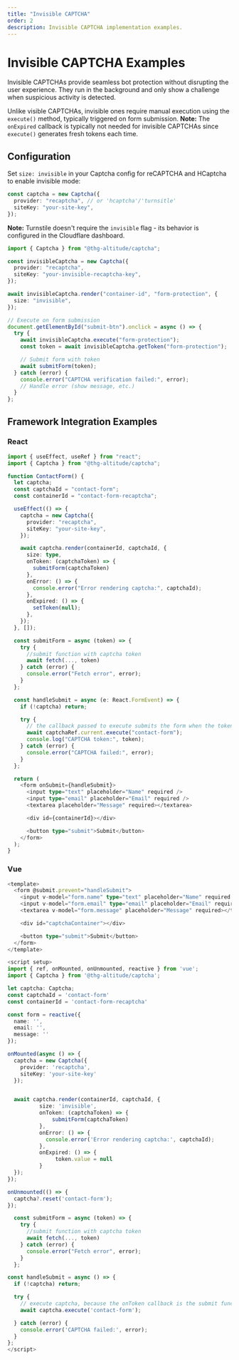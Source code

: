 ```yaml
---
title: "Invisible CAPTCHA"
order: 2
description: Invisible CAPTCHA implementation examples.
---
```


# Invisible CAPTCHA Examples

Invisible CAPTCHAs provide seamless bot protection without disrupting the user experience. They run in the background and only show a challenge when suspicious activity is detected.

Unlike visible CAPTCHAs, invisible ones require manual execution using the `execute()` method, typically triggered on form submission. **Note:** The `onExpired` callback is typically not needed for invisible CAPTCHAs since `execute()` generates fresh tokens each time.

## Configuration

Set `size: invisible` in your Captcha config for reCAPTCHA and HCaptcha to enable invisible mode:

```typescript
const captcha = new Captcha({
  provider: "recaptcha", // or 'hcaptcha'/'turnsitle'
  siteKey: "your-site-key",
});
```

**Note:** Turnstile doesn't require the `invisible` flag - its behavior is configured in the Cloudflare dashboard.

```typescript
import { Captcha } from "@thg-altitude/captcha";

const invisibleCaptcha = new Captcha({
  provider: "recaptcha",
  siteKey: "your-invisible-recaptcha-key",
});

await invisibleCaptcha.render("container-id", "form-protection", {
  size: "invisible",
});

// Execute on form submission
document.getElementById("submit-btn").onclick = async () => {
  try {
    await invisibleCaptcha.execute("form-protection");
    const token = await invisibleCaptcha.getToken("form-protection");

    // Submit form with token
    await submitForm(token);
  } catch (error) {
    console.error("CAPTCHA verification failed:", error);
    // Handle error (show message, etc.)
  }
};
```

## Framework Integration Examples

### React

```typescript
import { useEffect, useRef } from "react";
import { Captcha } from "@thg-altitude/captcha";

function ContactForm() {
  let captcha;
  const captchaId = "contact-form";
  const containerId = "contact-form-recaptcha";

  useEffect(() => {
    captcha = new Captcha({
      provider: "recaptcha",
      siteKey: "your-site-key",
    });

    await captcha.render(containerId, captchaId, {
      size: type,
      onToken: (captchaToken) => {
        submitForm(captchaToken)
      },
      onError: () => {
        console.error("Error rendering captcha:", captchaId);
      },
      onExpired: () => {
        setToken(null);
      },
    });
  }, []);

  const submitForm = async (token) => {
    try {
      //submit function with captcha token
      await fetch(..., token)
    } catch (error) {
      console.error("Fetch error", error);
    }
  };

  const handleSubmit = async (e: React.FormEvent) => {
    if (!captcha) return;

    try {
      // the callback passed to execute submits the form when the token is available
      await captchaRef.current.execute("contact-form");
      console.log("CAPTCHA token:", token);
    } catch (error) {
      console.error("CAPTCHA failed:", error);
    }
  };

  return (
    <form onSubmit={handleSubmit}>
      <input type="text" placeholder="Name" required />
      <input type="email" placeholder="Email" required />
      <textarea placeholder="Message" required></textarea>

      <div id={containerId}></div>

      <button type="submit">Submit</button>
    </form>
  );
}
```

### Vue

```typescript
<template>
  <form @submit.prevent="handleSubmit">
    <input v-model="form.name" type="text" placeholder="Name" required />
    <input v-model="form.email" type="email" placeholder="Email" required />
    <textarea v-model="form.message" placeholder="Message" required></textarea>

    <div id="captchaContainer"></div>

    <button type="submit">Submit</button>
  </form>
</template>

<script setup>
import { ref, onMounted, onUnmounted, reactive } from 'vue';
import { Captcha } from '@thg-altitude/captcha';

let captcha: Captcha;
const captchaId = 'contact-form'
const containerId = 'contact-form-recaptcha'

const form = reactive({
  name: '',
  email: '',
  message: ''
});

onMounted(async () => {
  captcha = new Captcha({
    provider: 'recaptcha',
    siteKey: 'your-site-key'
  });


  await captcha.render(containerId, captchaId, {
          size: 'invisible',
          onToken: (captchaToken) => {
              submitForm(captchaToken)
          },
          onError: () => {
            console.error('Error rendering captcha:', captchaId);
          },
          onExpired: () => {
               token.value = null
          }
  });
});

onUnmounted(() => {
  captcha?.reset('contact-form');
});

  const submitForm = async (token) => {
    try {
      //submit function with captcha token
      await fetch(..., token)
    } catch (error) {
      console.error("Fetch error", error);
    }
  };

const handleSubmit = async () => {
  if (!captcha) return;

  try {
    // execute captcha, because the onToken callback is the submit function this will be called when a token is created
    await captcha.execute('contact-form');

  } catch (error) {
    console.error('CAPTCHA failed:', error);
  }
};
</script>
```
